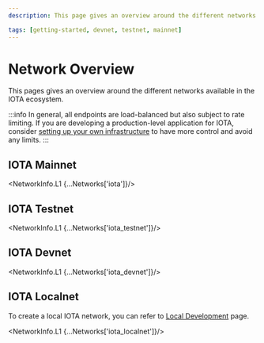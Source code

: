 ```yaml
---
description: This page gives an overview around the different networks available in the IOTA ecosystem.

tags: [getting-started, devnet, testnet, mainnet]
---
```


# Network Overview

This pages gives an overview around the different networks available in the IOTA ecosystem.


:::info
In general, all endpoints are load-balanced but also subject to rate limiting. If you are developing a production-level application for IOTA, consider [setting up your own infrastructure](/developer/getting-started/local-network) to have more control and avoid any limits.
:::

## IOTA Mainnet

<NetworkInfo.L1 {...Networks['iota']}/>

## IOTA Testnet

<NetworkInfo.L1 {...Networks['iota_testnet']}/>

## IOTA Devnet

<NetworkInfo.L1 {...Networks['iota_devnet']}/>

## IOTA Localnet

To create a local IOTA network, you can refer to [Local Development](/developer/getting-started/local-network) page.

<NetworkInfo.L1 {...Networks['iota_localnet']}/>
